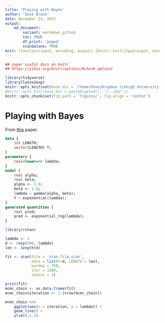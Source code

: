 ```yaml
---
title: 'Playing with Bayes'
author: 'Dave Braun'
date: December 23, 2022
output:
    md_document:
        variant: markdown_github
        toc: TRUE
        df_print: 'paged'
        standalone: TRUE
knit: (function(input, encoding, output) {knitr::knit(input=input, encoding = encoding, output='../md/experiment-2-theory.md')})
---
```


```r
## super useful docs on knitr
## https://yihui.org/knitr/options/#chunk_options

library(tidyverse)
library(latex2exp)
knitr::opts_knit$set(base.dir = '/home/dave/Dropbox (Lehigh University)/post_doc/professional/projects/gaita/ideation/structured/md/')
#knitr::opts_knit(base.dir = paste0(getwd(), '/../md/'))
knitr::opts_chunk$set(fig.path = 'figures/', fig.align = 'center')
```

# Playing with Bayes

From [this](https://link.springer.com/article/10.3758/s13428-016-0746-9) paper.

```stan
data {
    int LENGTH;
    vector[LENGTH] Y;
}
parameters {
    real<lower=0> lambda;
}
model {
    real alpha;
    real beta;
    alpha <- 1.0;
    beta <- 1.0;
    lambda ~ gamma(alpha, beta);
    Y ~ exponential(lambda);
}
generated quantities {
    real pred;
    pred <- exponential_rng(lambda);
}
```



```r
library(rstan)

lambda <- 1
d <- rexp(500, lambda)
len <- length(d)

fit <- stan(file = 'stan-file.stan',
            data = list(Y=d, LENGTH = len),
            warmup = 750,
            iter = 1500,
            chains = 3)

print(fit)
mcmc_chain <- as.data.frame(fit)
mcmc_chain$iteration <- 1:(nrow(mcmc_chain))

mcmc_chain %>% 
    ggplot(aes(x = iteration, y = lambda)) + 
    geom_line() + 
    ylim(0,1.5)


```











































